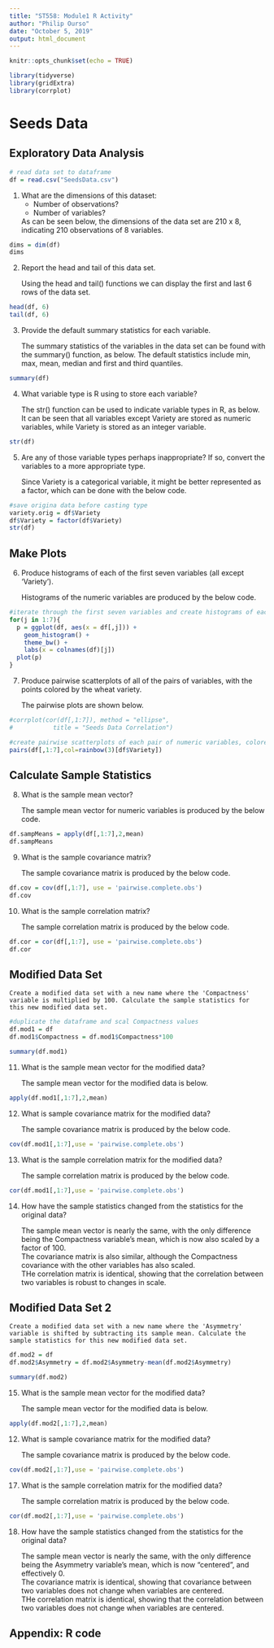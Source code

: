 ```yaml
---
title: "ST558: Module1 R Activity"
author: "Philip Ourso"
date: "October 5, 2019"
output: html_document
---
```


```r
knitr::opts_chunk$set(echo = TRUE)
```

```r
library(tidyverse)
library(gridExtra)
library(corrplot)
```

# Seeds Data  
  
## Exploratory Data Analysis  
```r
# read data set to dataframe
df = read.csv("SeedsData.csv")
```
1. What are the dimensions of this dataset:  
    + Number of observations?  
    + Number of variables?  
  
    As can be seen below, the dimensions of the data set are 210 x 8, indicating 210 observations of 8 variables.  
    
```r
dims = dim(df)
dims
```

2. Report the head and tail of this data set.  
      
    Using the head and tail() functions we can display the first and last 6 rows of the data set.  
    
```r
head(df, 6)
tail(df, 6)
```

3. Provide the default summary statistics for each variable.  
    
    The summary statistics of the variables in the data set can be found with the summary() function, as below.  The default statistics include min, max, mean, median and first and third quantiles.  
    
```r
summary(df)
```

4. What variable type is R using to store each variable?  

    The str() function can be used to indicate variable types in R, as below. It can be seen that all variables except Variety are stored as numeric variables, while Variety is stored as an integer variable.    
    
```r
str(df)
```

5. Are any of those variable types perhaps inappropriate? If so, convert the variables to a more appropriate type.  
  
    Since Variety is a categorical variable, it might be better represented as a factor, which can be done with the below code.  
  
```r
#save origina data before casting type
variety.orig = df$Variety
df$Variety = factor(df$Variety)
str(df)
```

## Make Plots  
6. Produce histograms of each of the first seven variables (all except 'Variety').  
  
    Histograms of the numeric variables are produced by the below code.  
    
```r

#iterate through the first seven variables and create histograms of each
for(j in 1:7){
  p = ggplot(df, aes(x = df[,j])) +
    geom_histogram() + 
    theme_bw() + 
    labs(x = colnames(df)[j])
  plot(p)
}
```

7. Produce pairwise scatterplots of all of the pairs of variables, with the points colored by the wheat variety.  
    
    The pairwise plots are shown below.  
    
```r
#corrplot(cor(df[,1:7]), method = "ellipse",
#           title = "Seeds Data Correlation")

#create pairwise scatterplots of each pair of numeric variables, colored by wheat variety
pairs(df[,1:7],col=rainbow(3)[df$Variety])
```

## Calculate Sample Statistics  

8. What is the sample mean vector?  
    
    The sample mean vector for numeric variables is produced by the below code.  
    
```r
df.sampMeans = apply(df[,1:7],2,mean)
df.sampMeans
```

9. What is the sample covariance matrix?  
    
    The sample covariance matrix is produced by the below code.  
    
```r
df.cov = cov(df[,1:7], use = 'pairwise.complete.obs')
df.cov
```

10. What is the sample correlation matrix?  
    
    The sample correlation matrix is produced by the below code.  
    
```r
df.cor = cor(df[,1:7], use = 'pairwise.complete.obs')
df.cor
```

## Modified Data Set  
    
    Create a modified data set with a new name where the 'Compactness' variable is multiplied by 100. Calculate the sample statistics for this new modified data set.  
    
```r
#duplicate the dataframe and scal Compactness values
df.mod1 = df
df.mod1$Compactness = df.mod1$Compactness*100

summary(df.mod1)
```
    
11. What is the sample mean vector for the modified data?  
    
    The sample mean vector for the modified data is below.  
    
```r
apply(df.mod1[,1:7],2,mean)
```

12. What is sample covariance matrix for the modified data?  
    
    The sample covariance matrix is produced by the below code.   
   
```r
cov(df.mod1[,1:7],use = 'pairwise.complete.obs')

```

13. What is the sample correlation matrix for the modified data?  
    
    The sample correlation matrix is produced by the below code.  
    
```r
cor(df.mod1[,1:7],use = 'pairwise.complete.obs')
```

14. How have the sample statistics changed from the statistics for the original data?  
    
    The sample mean vector is nearly the same, with the only difference being the Compactness variable's mean, which is now also scaled by a factor of 100.  
    The covariance matrix is also similar, although the Compactness covariance with the other variables has also scaled.  
    THe correlation matrix is identical, showing that the correlation between two variables is robust to changes in scale.  
    
## Modified Data Set  2
    
    Create a modified data set with a new name where the 'Asymmetry' variable is shifted by subtracting its sample mean. Calculate the sample statistics for this new modified data set.

```r
df.mod2 = df
df.mod2$Asymmetry = df.mod2$Asymmetry-mean(df.mod2$Asymmetry)

summary(df.mod2)
```
    
15. What is the sample mean vector for the modified data?  
    
    The sample mean vector for the modified data is below.  
    
```r
apply(df.mod2[,1:7],2,mean)
```

12. What is sample covariance matrix for the modified data?  
    
    The sample covariance matrix is produced by the below code.   
   
```r
cov(df.mod2[,1:7],use = 'pairwise.complete.obs')

```

17. What is the sample correlation matrix for the modified data?  
    
    The sample correlation matrix is produced by the below code.  
    
```r
cor(df.mod2[,1:7],use = 'pairwise.complete.obs')
```
    
18. How have the sample statistics changed from the statistics for the original data?  
    
    The sample mean vector is nearly the same, with the only difference being the Asymmetry variable's mean, which is now "centered", and effectively 0.  
    The covariance matrix is identical, showing that covariance between two variables does not change when variables are centered.  
    THe correlation matrix is identical, showing that the correlation between two variables does not change when variables are centered. 

## Appendix: R code
```r
```
